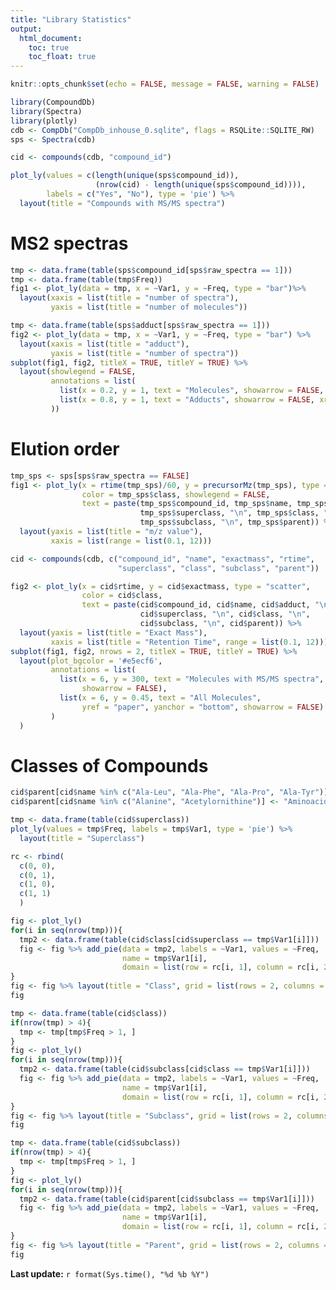 ```yaml
---
title: "Library Statistics"
output: 
  html_document:
    toc: true
    toc_float: true
---
```


```r
knitr::opts_chunk$set(echo = FALSE, message = FALSE, warning = FALSE)
```

```r
library(CompoundDb)
library(Spectra)
library(plotly)
cdb <- CompDb("CompDb_inhouse_0.sqlite", flags = RSQLite::SQLITE_RW)
sps <- Spectra(cdb)

cid <- compounds(cdb, "compound_id")

plot_ly(values = c(length(unique(sps$compound_id)), 
                   (nrow(cid) - length(unique(sps$compound_id)))), 
        labels = c("Yes", "No"), type = 'pie') %>%
  layout(title = "Compounds with MS/MS spectra")
```


# MS2 spectras

```r
tmp <- data.frame(table(sps$compound_id[sps$raw_spectra == 1]))
tmp <- data.frame(table(tmp$Freq))
fig1 <- plot_ly(data = tmp, x = ~Var1, y = ~Freq, type = "bar")%>% 
  layout(xaxis = list(title = "number of spectra"),
         yaxis = list(title = "number of molecules"))

tmp <- data.frame(table(sps$adduct[sps$raw_spectra == 1]))
fig2 <- plot_ly(data = tmp, x = ~Var1, y = ~Freq, type = "bar") %>% 
  layout(xaxis = list(title = "adduct"),
         yaxis = list(title = "number of spectra"))
subplot(fig1, fig2, titleX = TRUE, titleY = TRUE) %>%
  layout(showlegend = FALSE, 
         annotations = list(
           list(x = 0.2, y = 1, text = "Molecules", showarrow = FALSE, xref='paper', yref='paper'),
           list(x = 0.8, y = 1, text = "Adducts", showarrow = FALSE, xref='paper', yref='paper')
         ))
```


# Elution order

```r
tmp_sps <- sps[sps$raw_spectra == FALSE]
fig1 <- plot_ly(x = rtime(tmp_sps)/60, y = precursorMz(tmp_sps), type = "scatter", 
                color = tmp_sps$class, showlegend = FALSE, 
                text = paste(tmp_sps$compound_id, tmp_sps$name, tmp_sps$adduct, "\n", 
                             tmp_sps$superclass, "\n", tmp_sps$class, "\n",
                             tmp_sps$subclass, "\n", tmp_sps$parent)) %>% 
  layout(yaxis = list(title = "m/z value"), 
         xaxis = list(range = list(0.1, 12)))

cid <- compounds(cdb, c("compound_id", "name", "exactmass", "rtime", 
                        "superclass", "class", "subclass", "parent"))

fig2 <- plot_ly(x = cid$rtime, y = cid$exactmass, type = "scatter", 
                color = cid$class, 
                text = paste(cid$compound_id, cid$name, cid$adduct, "\n", 
                             cid$superclass, "\n", cid$class, "\n",
                             cid$subclass, "\n", cid$parent)) %>% 
  layout(yaxis = list(title = "Exact Mass"), 
         xaxis = list(title = "Retention Time", range = list(0.1, 12)))
subplot(fig1, fig2, nrows = 2, titleX = TRUE, titleY = TRUE) %>%
  layout(plot_bgcolor = '#e5ecf6', 
         annotations = list(
           list(x = 6, y = 300, text = "Molecules with MS/MS spectra", 
                showarrow = FALSE),
           list(x = 6, y = 0.45, text = "All Molecules", 
                yref = "paper", yanchor = "bottom", showarrow = FALSE)
         )
  )
```


# Classes of Compounds

```r
cid$parent[cid$name %in% c("Ala-Leu", "Ala-Phe", "Ala-Pro", "Ala-Tyr")] <- "Dipeptides"
cid$parent[cid$name %in% c("Alanine", "Acetylornithine")] <- "Aminoacids"

tmp <- data.frame(table(cid$superclass))
plot_ly(values = tmp$Freq, labels = tmp$Var1, type = 'pie') %>%
  layout(title = "Superclass")

rc <- rbind(
  c(0, 0),
  c(0, 1),
  c(1, 0),
  c(1, 1)
  )

fig <- plot_ly()
for(i in seq(nrow(tmp))){
  tmp2 <- data.frame(table(cid$class[cid$superclass == tmp$Var1[i]]))
  fig <- fig %>% add_pie(data = tmp2, labels = ~Var1, values = ~Freq,
                         name = tmp$Var1[i], 
                         domain = list(row = rc[i, 1], column = rc[i, 2]))
}
fig <- fig %>% layout(title = "Class", grid = list(rows = 2, columns = 2))
fig

tmp <- data.frame(table(cid$class))
if(nrow(tmp) > 4){
  tmp <- tmp[tmp$Freq > 1, ]
}
fig <- plot_ly()
for(i in seq(nrow(tmp))){
  tmp2 <- data.frame(table(cid$subclass[cid$class == tmp$Var1[i]]))
  fig <- fig %>% add_pie(data = tmp2, labels = ~Var1, values = ~Freq,
                         name = tmp$Var1[i], 
                         domain = list(row = rc[i, 1], column = rc[i, 2]))
}
fig <- fig %>% layout(title = "Subclass", grid = list(rows = 2, columns = 2))
fig

tmp <- data.frame(table(cid$subclass))
if(nrow(tmp) > 4){
  tmp <- tmp[tmp$Freq > 1, ]
}
fig <- plot_ly()
for(i in seq(nrow(tmp))){
  tmp2 <- data.frame(table(cid$parent[cid$subclass == tmp$Var1[i]]))
  fig <- fig %>% add_pie(data = tmp2, labels = ~Var1, values = ~Freq,
                         name = tmp$Var1[i], 
                         domain = list(row = rc[i, 1], column = rc[i, 2]))
}
fig <- fig %>% layout(title = "Parent", grid = list(rows = 2, columns = 2))
fig
```

**Last update:** `r format(Sys.time(), "%d %b %Y")`